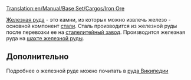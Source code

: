 [[Translation:en/Manual/Base Set/Cargos/Iron Ore]]
{{ru/Перевод|en/Manual/Base Set/Cargos/Iron Ore|97}}

{{ru/Manual/Base Set/Cargos/Груз|груз=Железная руда
|изображение=en/Manual/Base Set/Cargos/IronOre.png
|производит=[[ru/Manual/Base Set/Industries/Шахта железной руды|Шахта железной руды]]
|принимает=[[en/Manual/Base Set/Industries/Steel Mill|сталелитейный завод]]
}}
[[ru/Manual/Base Set/Cargos/Железная руда|Железная руда]] - это камни, из которых можно извлечь железо - основной компонент [[en/Manual/Base Set/Cargos/Steel|стали]].
Сталь производится из железной руды после перевозки ее на [[en/Manual/Base Set/Industries/Steel Mill|сталелитейный завод]]. 
Производится железная руда на [[ru/Manual/Base Set/Industries/Шахта железной руды|шахте железной руды]].

==Дополнительно==
Подробнее о железной руде можно почитать в [https://www.wikipedia.org/wiki/ru:Железная руда Википедии]